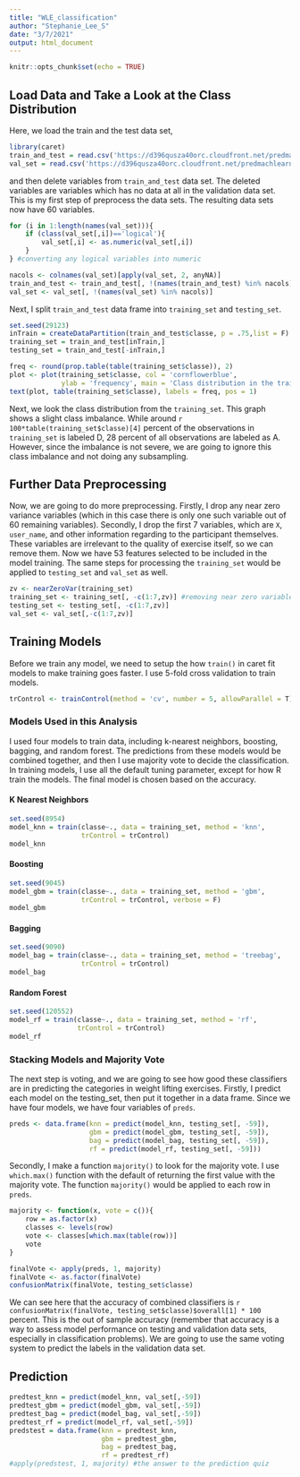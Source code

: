 ```yaml
---
title: "WLE_classification"
author: "Stephanie_Lee_S"
date: "3/7/2021"
output: html_document
---
```


```r
knitr::opts_chunk$set(echo = TRUE)
```
## Load Data and Take a Look at the Class Distribution

Here, we load the train and the test data set,
```r
library(caret)
train_and_test = read.csv('https://d396qusza40orc.cloudfront.net/predmachlearn/pml-training.csv')
val_set = read.csv('https://d396qusza40orc.cloudfront.net/predmachlearn/pml-testing.csv')
```


and then delete variables from `train_and_test` data set. The deleted variables are variables which has no data at all in the validation data set. This is my first step of preprocess the data sets. The resulting data sets now have 60 variables.
```r
for (i in 1:length(names(val_set))){
    if (class(val_set[,i])=='logical'){
        val_set[,i] <- as.numeric(val_set[,i])
    }
} #converting any logical variables into numeric

nacols <- colnames(val_set)[apply(val_set, 2, anyNA)]
train_and_test <- train_and_test[, !(names(train_and_test) %in% nacols)]
val_set <- val_set[, !(names(val_set) %in% nacols)]
```


Next, I split `train_and_test` data frame into `training_set` and `testing_set`.
```r
set.seed(29123)
inTrain = createDataPartition(train_and_test$classe, p = .75,list = F)
training_set = train_and_test[inTrain,]
testing_set = train_and_test[-inTrain,]
```

```r
freq <- round(prop.table(table(training_set$classe)), 2)
plot <- plot(training_set$classe, col = 'cornflowerblue',
             ylab = 'frequency', main = 'Class distribution in the training_set')
text(plot, table(training_set$classe), labels = freq, pos = 1)
```

Next, we look the class distribution from the `training_set`. This graph shows a slight class imbalance. While around `r 100*table(training_set$classe)[4]` percent of the observations in `training_set` is labeled D, 28 percent of all observations are labeled as A. However, since the imbalance is not severe, we are going to ignore this class imbalance and not doing any subsampling.



## Further Data Preprocessing

Now, we are going to do more preprocessing. Firstly, I drop any near zero variance variables (which in this case there is only one such variable out of 60 remaining variables). Secondly, I drop the first 7 variables, which are `X`, `user_name`, and other information regarding to the participant themselves. These variables are irrelevant to the quality of exercise itself, so we can remove them. 
Now we have 53 features selected to be included in the model training. The same steps for processing the `training_set` would be applied to `testing_set` and `val_set` as well. 
```r
zv <- nearZeroVar(training_set)
training_set <- training_set[, -c(1:7,zv)] #removing near zero variables
testing_set <- testing_set[, -c(1:7,zv)]
val_set <- val_set[,-c(1:7,zv)]
```



## Training Models

Before we train any model, we need to setup the how `train()` in caret fit models to make training goes faster. I use 5-fold cross validation to train models.
```r
trControl <- trainControl(method = 'cv', number = 5, allowParallel = T)
```


### Models Used in this Analysis

I used four models to train data, including k-nearest neighbors, boosting, bagging, and random forest. The predictions from these models would be combined together, and then I use majority vote to decide the classification. In training models, I use all the default tuning parameter, except for how R train the models. The final model is chosen based on the accuracy.



#### K Nearest Neighbors
```r
set.seed(8954)
model_knn = train(classe~., data = training_set, method = 'knn',
                  trControl = trControl)
model_knn
```



#### Boosting
```r
set.seed(9045)
model_gbm = train(classe~., data = training_set, method = 'gbm',
                  trControl = trControl, verbose = F)
model_gbm
```



#### Bagging
```r
set.seed(9090)
model_bag = train(classe~., data = training_set, method = 'treebag', 
                  trControl = trControl)
model_bag
```



#### Random Forest
```r
set.seed(120552)
model_rf = train(classe~., data = training_set, method = 'rf',
                 trControl = trControl)
model_rf
```



### Stacking Models and Majority Vote

The next step is voting, and we are going to see how good these classifiers are in predicting the categories in weight lifting exercises. Firstly, I predict each model on the testing_set, then put it together in a data frame. Since we have four models, we have four variables of `preds`.
```r
preds <- data.frame(knn = predict(model_knn, testing_set[, -59]),
                    gbm = predict(model_gbm, testing_set[, -59]),
                    bag = predict(model_bag, testing_set[, -59]), 
                    rf = predict(model_rf, testing_set[, -59]))
```


Secondly, I make a function `majority()` to look for the majority vote. I use `which.max()` function with the default of returning the first value with the majority vote. The function `majority()` would be applied to each row in `preds`.
```r
majority <- function(x, vote = c()){
    row = as.factor(x)
    classes <- levels(row)
    vote <- classes[which.max(table(row))]
    vote
}
```

```r
finalVote <- apply(preds, 1, majority)
finalVote <- as.factor(finalVote)
confusionMatrix(finalVote, testing_set$classe)
```
We can see here that the accuracy of combined classifiers is `r confusionMatrix(finalVote, testing_set$classe)$overall[1] * 100` percent. This is the out of sample accuracy (remember that accuracy is a way to assess model performance on testing and validation data sets, especially in classification problems). We are going to use the same voting system to predict the labels in the validation data set.



## Prediction

```r
predtest_knn = predict(model_knn, val_set[,-59])
predtest_gbm = predict(model_gbm, val_set[,-59])
predtest_bag = predict(model_bag, val_set[,-59])
predtest_rf = predict(model_rf, val_set[,-59])
predstest = data.frame(knn = predtest_knn,
                       gbm = predtest_gbm,
                       bag = predtest_bag,
                       rf = predtest_rf)
#apply(predstest, 1, majority) #the answer to the prediction quiz
```
